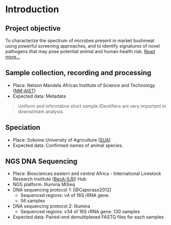 # Introduction
<!-- > Add something here... -->

## Project objective
To characterize the spectrum of microbes present in market bushmeat using powerful screening approaches, and to identify signatures of novel pathogens that may pose potential animal and human health risk.
[Read more...](https://www.bushmeatbiosecurityresearch.org/objectives)

## Sample collection, recording and processing
* Place: Nelson Mandela African Institute of Science and Technology ([NM-AIST](http://www.nm-aist.ac.tz/))
* Expected data: Metadata

>Uniform and informative short sample IDentifiers are very important in downstream analysis.

## Speciation    
* Place: Sokoine University of Agriculture  ([SUA](http://www.suanet.ac.tz/))
* Expected data: Confirmed names of animal species.

## NGS DNA Sequencing
* Place: Biosciences eastern and central Africa - International Livestock Research Institute ([BecA-ILRI](http://hub.africabiosciences.org/)) Hub
* NGS platform: Illumina MiSeq
* DNA sequencing protocol 1: [@Caporaso2012]
  * Sequenced regions: v4 of 16S rRNA gene.
  * 56 samples

* DNA sequencing protocol 2: Illumina
  * Sequenced regions: v34 of 16S rRNA gene.
  130 samples
* Expected data: Paired-end demultiplexed FASTQ files for each samples


